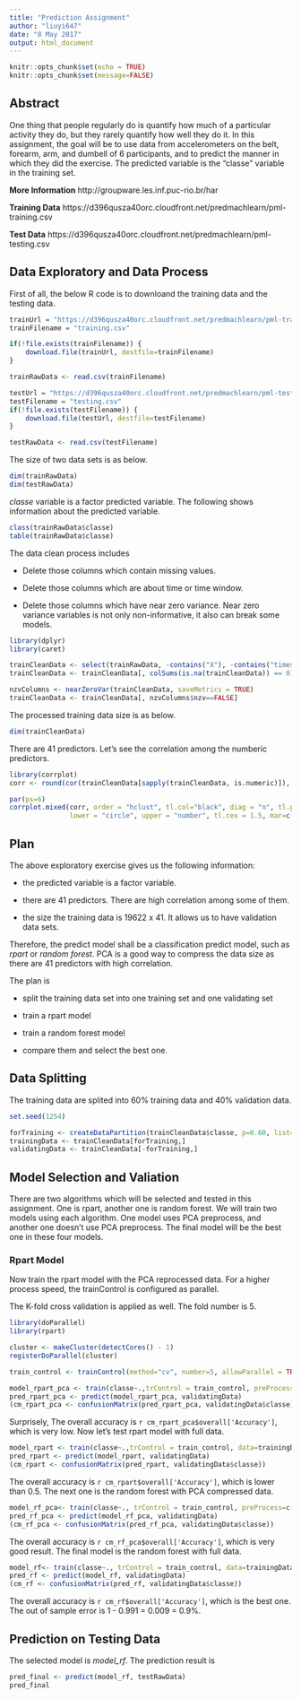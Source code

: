 ```yaml
---
title: "Prediction Assignment"
author: "liuyi647"
date: "8 May 2017"
output: html_document
---
```


```r
knitr::opts_chunk$set(echo = TRUE)
knitr::opts_chunk$set(message=FALSE)
```

## Abstract
One thing that people regularly do is quantify how much of a particular activity they do, but they rarely quantify how well they do it. In this assignment, the goal will be to use data from accelerometers on the belt, forearm, arm, and dumbell of 6 participants, and to predict the manner in which they did the exercise. The predicted variable is the "classe" variable in the training set. 

**More Information**
http://groupware.les.inf.puc-rio.br/har

**Training Data**
https://d396qusza40orc.cloudfront.net/predmachlearn/pml-training.csv

**Test Data**
https://d396qusza40orc.cloudfront.net/predmachlearn/pml-testing.csv

## Data Exploratory and Data Process
First of all, the below R code is to downloand the training data and the testing data.
```r
trainUrl = "https://d396qusza40orc.cloudfront.net/predmachlearn/pml-training.csv"
trainFilename = "training.csv"

if(!file.exists(trainFilename)) {
    download.file(trainUrl, destfile=trainFilename)
}

trainRawData <- read.csv(trainFilename)

testUrl = "https://d396qusza40orc.cloudfront.net/predmachlearn/pml-testing.csv"
testFilename = "testing.csv"
if(!file.exists(testFilename)) {
    download.file(testUrl, destfile=testFilename)
}

testRawData <- read.csv(testFilename)
```
The size of two data sets is as below. 
```r
dim(trainRawData)
dim(testRawData)
```

*classe* variable is a factor predicted variable. The following shows information about the predicted variable.
```r
class(trainRawData$classe)
table(trainRawData$classe)
```

The data clean process includes

* Delete those columns which contain missing values.

* Delete those columns which are about time or time window.

* Delete those columns which have near zero variance. Near zero variance variables is not only non-informative, it also can break some models. 

```r
library(dplyr)
library(caret)

trainCleanData <- select(trainRawData, -contains("X"), -contains("timestamp"),-contains("window"), -contains("user"))
trainCleanData <- trainCleanData[, colSums(is.na(trainCleanData)) == 0]

nzvColumns <- nearZeroVar(trainCleanData, saveMetrics = TRUE)
trainCleanData <- trainCleanData[, nzvColumns$nzv==FALSE]
```

The processed training data size is as below.
```r
dim(trainCleanData)
```

There are 41 predictors. Let's see the correlation among the numberic predictors.

```r
library(corrplot)
corr <- round(cor(trainCleanData[sapply(trainCleanData, is.numeric)]), 2)

par(ps=6)
corrplot.mixed(corr, order = "hclust", tl.col="black", diag = "n", tl.pos = "lt",
               lower = "circle", upper = "number", tl.cex = 1.5, mar=c(1,0,1,0))
```

## Plan
The above exploratory exercise gives us the following information:

* the predicted variable is a factor variable.

* there are 41 predictors. There are high correlation among some of them. 

* the size the training data is 19622 x 41. It allows us to have validation data sets.

Therefore, the predict model shall be a classification predict model, such as *rpart* or *random forest*. PCA is a good way to compress the data size as there are 41 predictors with high correlation. 

The plan is 

* split the training data set into one training set and one validating set

* train a rpart model

* train a random forest model

* compare them and select the best one. 


## Data Splitting
The training data are splited into 60% training data and 40% validation data.
```r
set.seed(1254)

forTraining <- createDataPartition(trainCleanData$classe, p=0.60, list=FALSE)
trainingData <- trainCleanData[forTraining,]
validatingData <- trainCleanData[-forTraining,]
```

## Model Selection and Valiation
There are two algorithms which will be selected and tested in this assignment. One is rpart, another one is random forest. We will train two models using each algorithm. One model uses PCA preprocess, and another one doesn't use PCA preprocess. The final model will be the best one in these four models. 

### Rpart Model
Now train the rpart model with the PCA reprocessed data. For a higher process speed, the trainControl is configured as parallel.

The K-fold cross validation is applied as well. The fold number is 5.
```r
library(doParallel)
library(rpart)

cluster <- makeCluster(detectCores() - 1) 
registerDoParallel(cluster)

train_control <- trainControl(method="cv", number=5, allowParallel = TRUE)

model_rpart_pca <- train(classe~.,trControl = train_control, preProcess=c("pca"), data=trainingData, method="rpart")
pred_rpart_pca <- predict(model_rpart_pca, validatingData)
(cm_rpart_pca <- confusionMatrix(pred_rpart_pca, validatingData$classe))
```
Surprisely, The overall accuracy is `r cm_rpart_pca$overall['Accuracy']`, which is very low. Now let's test rpart model with full data.

```r
model_rpart <- train(classe~.,trControl = train_control, data=trainingData, method="rpart")
pred_rpart <- predict(model_rpart, validatingData)
(cm_rpart <- confusionMatrix(pred_rpart, validatingData$classe))
```
The overall accuracy is `r cm_rpart$overall['Accuracy']`, which is lower than 0.5. The next one is the random forest with PCA compressed data.
```r
model_rf_pca<- train(classe~., trControl = train_control, preProcess=c("pca"), data=trainingData, method="rf")
pred_rf_pca <- predict(model_rf_pca, validatingData)
(cm_rf_pca <- confusionMatrix(pred_rf_pca, validatingData$classe))
```
The overall accuracy is `r cm_rf_pca$overall['Accuracy']`, which is very good result. The final model is the random forest with full data.

```r
model_rf<- train(classe~., trControl = train_control, data=trainingData, method="rf")
pred_rf <- predict(model_rf, validatingData)
(cm_rf <- confusionMatrix(pred_rf, validatingData$classe))
```
The overall accuracy is `r cm_rf$overall['Accuracy']`, which is the best one. The out of sample error is 1 - 0.991 = 0.009 = 0.9%. 

## Prediction on Testing Data
The selected model is *model_rf*. The prediction result is 

```r
pred_final <- predict(model_rf, testRawData)
pred_final
```
